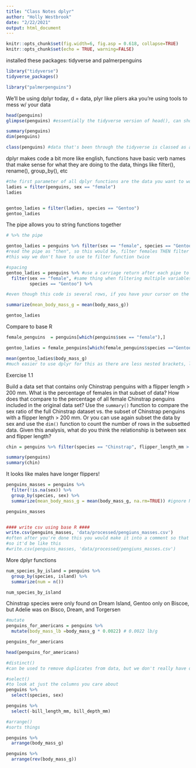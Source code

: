 ```yaml
---
title: "Class Notes dplyr"
author: "Holly Westbrook"
date: "2/22/2021"
output: html_document
---
```


```r
knitr::opts_chunk$set(fig.width=6, fig.asp = 0.618, collapse=TRUE) 
knitr::opts_chunk$set(echo = TRUE, warning=FALSE)
```


installed these packages: tidyverse and palmerpenguins

```r
library("tidyverse")
tidyverse_packages()

library("palmerpenguins")

```

We'll be using dplyr today, d = data, plyr like pliers aka you're using tools to mess w/ your data


```r
head(penguins)
glimpse(penguins) #essentially the tidyverse version of head(), can show you a bit more data

summary(penguins)
dim(penguins)

class(penguins) #data that's been through the tidyverse is classed as a tbl (tibble)

```


dplyr makes code a bit more like english, functions have basic verb names that make sense for what they are doing to the data, things like filter(), rename(), group_by(), etc


```r
#the first parameter of all dplyr functions are the data you want to work with 
ladies = filter(penguins, sex == "female")
ladies


gentoo_ladies = filter(ladies, species == "Gentoo")
gentoo_ladies

```

The pipe allows you to string functions together

```r
# %>% the pipe

gentoo_ladies = penguins %>% filter(sex == "female", species == "Gentoo")
#read the pipe as "then", so this would be, filter females THEN filter Gentoo
#this way we don't have to use te filter function twice

#spacing
gentoo_ladies = penguins %>% #use a carriage return after each pipe to make it more readable
  filter(sex == "female", #same thing when filtering multiple variables
         species == "Gentoo") %>%

#even though this code is several rows, if you have your cursor on the code and hit ctrl+enter it will still run the entire code

summarize(mean_body_mass_g = mean(body_mass_g))

gentoo_ladies

```

Compare to base R

```r

female_penguins  = penguins[which(penguins$sex == "female"),]

gentoo_ladies = female_penguins[which(female_penguins$species =="Gentoo"),]

mean(gentoo_ladies$body_mass_g)
#much easier to use dplyr for this as there are less nested brackets, less which statements, and the function names are easier to grasp

```

Exercise 1.1

Build a data set that contains only Chinstrap penguins with a flipper length > 200 mm. What is the percentage of females in that subset of data? How does that compare to the percentage of all female Chinstrap penguins included in the original data set? Use the `summary()` function to compare the sex ratio of the full Chinstrap dataset vs. the subset of Chinstrap penguins with a flipper length > 200 mm. Or you can use again subset the data by sex and use the `dim()` function to count the number of rows in the subsetted data. Given this analysis, what do you think the relationship is between sex and flipper length?

```r
chin = penguins %>% filter(species == "Chinstrap", flipper_length_mm > 200)

summary(penguins)
summary(chin)


```

It looks like males have longer flippers!

```r
penguins_masses = penguins %>% 
  filter(!is.na(sex)) %>%
  group_by(species, sex) %>% 
  summarize(mean_body_mass_g = mean(body_mass_g, na.rm=TRUE)) #ignore NAs or it will mess up the function

penguins_masses


#### write csv using base R ####
write.csv(penguins_masses, 'data/processed/pengiuns_masses.csv')
#often after you're done this you would make it into a comment so that if you re ran the code you wouldn't accidentally overwrite your file
#so it'd be like this 
#write.csv(penguins_masses, 'data/processed/pengiuns_masses.csv')

```

More dplyr functions

```r
num_species_by_island = penguins %>% 
  group_by(species, island) %>% 
  summarize(num = n())

num_species_by_island

```

Chinstrap species were only found on Dream Island, Gentoo only on Biscoe, but Adelie was on Bisco, Dream, and Torgersen


```r
#mutate
penguins_for_americans = penguins %>% 
  mutate(body_mass_lb =body_mass_g * 0.0022) # 0.0022 lb/g

penguins_for_americans

head(penguins_for_americans)

#distinct()
#can be used to remove duplicates from data, but we don't really have duplictes in this data set

#select() 
#to look at just the columns you care about
penguins %>% 
  select(species, sex)

penguins %>% 
  select(-bill_length_mm, bill_depth_mm)

#arrange() 
#sorts things

penguins %>% 
  arrange(body_mass_g)

penguins %>% 
  arrange(rev(body_mass_g))

```







